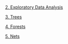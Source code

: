 [2. Exploratory Data Analysis](https://githubtocolab.com/kerryback/2022-638-binder/blob/main/2-exploring.ipynb){.external target="_blank"}

[3. Trees](https://githubtocolab.com/kerryback/2022-638-binder/blob/main/3-trees.ipynb){.external target="_blank"}

[4. Forests](https://githubtocolab.com/kerryback/2022-638-binder/blob/main/4-forests.ipynb){.external target="_blank"}

[5. Nets](https://githubtocolab.com/kerryback/2022-638-binder/blob/main/5-nets.ipynb){.external target="_blank"}